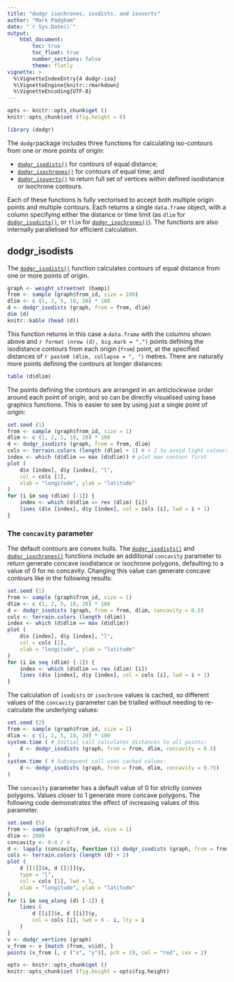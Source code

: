 ```yaml
---
title: "dodgr isochrones, isodists, and isoverts"
author: "Mark Padgham"
date: "`r Sys.Date()`"
output:
    html_document:
        toc: true
        toc_float: true
        number_sections: false
        theme: flatly
vignette: >
  %\VignetteIndexEntry{4 dodgr-iso}
  %\VignetteEngine{knitr::rmarkdown}
  %\VignetteEncoding{UTF-8}
---
```


```r
opts <- knitr::opts_chunk$get ()
knitr::opts_chunk$set (fig.height = 6)
```

```r
library (dodgr)
```

The `dodgr`package includes three functions for calculating iso-contours from
one or more points of origin:

- [`dodgr_isodists()`](https://UrbanAnalyst.github.io/dodgr/reference/dodgr_isodists.html)
for contours of equal distance;
- [`dodgr_isochrones()`](https://UrbanAnalyst.github.io/dodgr/reference/dodgr_isochrones.html)
for contours of equal time; and
- [`dodgr_isoverts()`](https://UrbanAnalyst.github.io/dodgr/reference/dodgr_isoverts.html)
to return full set of vertices within defined isodistance or isochrone contours.

Each of these functions is fully vectorised to accept both multiple origin
points and multiple contours. Each returns a single `data.frame` object, with
a column specifying either the distance or time limit (as `dlim` for 
[`dodgr_isodists()`](https://UrbanAnalyst.github.io/dodgr/reference/dodgr_isodists.html),
or `tlim` for
[`dodgr_isochrones()`](https://UrbanAnalyst.github.io/dodgr/reference/dodgr_isochrones.html)).
The functions are also internally parallelised for efficient calculation.

## dodgr_isodists

The
[`dodgr_isodists()`](https://UrbanAnalyst.github.io/dodgr/reference/dodgr_isodists.html)
function calculates contours of equal distance from one or more points of origin.
```r
graph <- weight_streetnet (hampi)
from <- sample (graph$from_id, size = 100)
dlim <- c (1, 2, 5, 10, 20) * 100
d <- dodgr_isodists (graph, from = from, dlim)
dim (d)
knitr::kable (head (d))
```

This function returns in this case a `data.frame` with the columns shown above
and `r format (nrow (d), big.mark = ",")` points defining the isodistance
contours from each origin (`from`) point, at the specified distances of
`r paste0 (dlim, collapse = ", ")` metres. There are naturally more points
defining the contours at longer distances:
```r
table (d$dlim)
```
The points defining the contours are arranged in an anticlockwise order around
each point of origin, and so can be directly visualised using base graphics
functions. This is easier to see by using just a single point of origin:

```r
set.seed (1)
from <- sample (graph$from_id, size = 1)
dlim <- c (1, 2, 5, 10, 20) * 100
d <- dodgr_isodists (graph, from = from, dlim)
cols <- terrain.colors (length (dlim) + 2) # + 2 to avoid light colours at end of scale.
index <- which (d$dlim == max (d$dlim)) # plot max contour first
plot (
    d$x [index], d$y [index], "l",
    col = cols [1],
    xlab = "longitude", ylab = "latitude"
)
for (i in seq (dlim) [-1]) {
    index <- which (d$dlim == rev (dlim) [i])
    lines (d$x [index], d$y [index], col = cols [i], lwd = i + 1)
}
```

### The `concavity` parameter

The default contours are convex hulls. The
[`dodgr_isodists()`](https://UrbanAnalyst.github.io/dodgr/reference/dodgr_isodists.html)
and
[`dodgr_isochrones()`](https://UrbanAnalyst.github.io/dodgr/reference/dodgr_isochrones.html)
functions include an additional `concavity` parameter to return generate concave 
isodistance or isochrone polygons, defaulting to a value of 0 for no
concavity. Changing this value can generate concave contours like in the
following results:

```r
set.seed (1)
from <- sample (graph$from_id, size = 1)
dlim <- c (1, 2, 5, 10, 20) * 100
d <- dodgr_isodists (graph, from = from, dlim, concavity = 0.5)
cols <- terrain.colors (length (dlim))
index <- which (d$dlim == max (d$dlim))
plot (
    d$x [index], d$y [index], "l",
    col = cols [1],
    xlab = "longitude", ylab = "latitude"
)
for (i in seq (dlim) [-1]) {
    index <- which (d$dlim == rev (dlim) [i])
    lines (d$x [index], d$y [index], col = cols [i], lwd = i + 1)
}
```

The calculation of `isodists` or `isochrone` values is cached, so different
values of the `concavity` parameter can be trialled without needing to
re-calculate the underlying values:

```r
set.seed (2)
from <- sample (graph$from_id, size = 1)
dlim <- c (1, 2, 5, 10, 20) * 100
system.time ( # Initial call calculates distances to all points:
    d <- dodgr_isodists (graph, from = from, dlim, concavity = 0.5)
)
system.time ( # Subsequent call uses cached values:
    d <- dodgr_isodists (graph, from = from, dlim, concavity = 0.75)
)
```

The `concavity` parameter has a default value of 0 for strictly convex
polygons. Values closer to 1 generate more concave polygons. The following code
demonstrates the effect of increasing values of this parameter.

```r
set.seed (5)
from <- sample (graph$from_id, size = 1)
dlim <- 2000
concavity <- 0:4 / 4
d <- lapply (concavity, function (i) dodgr_isodists (graph, from = from, dlim, concavity = i))
cols <- terrain.colors (length (d) + 2)
plot (
    d [[1]]$x, d [[1]]$y,
    type = "l",
    col = cols [1], lwd = 5,
    xlab = "longitude", ylab = "latitude"
)
for (i in seq_along (d) [-1]) {
    lines (
        d [[i]]$x, d [[i]]$y,
        col = cols [i], lwd = 6 - i, lty = i
    )
}
v <- dodgr_vertices (graph)
v_from <- v [match (from, v$id), ]
points (v_from [, c ("x", "y")], pch = 19, col = "red", cex = 2)
```

```r
opts <- knitr::opts_chunk$get ()
knitr::opts_chunk$set (fig.height = opts$fig.height)
```
